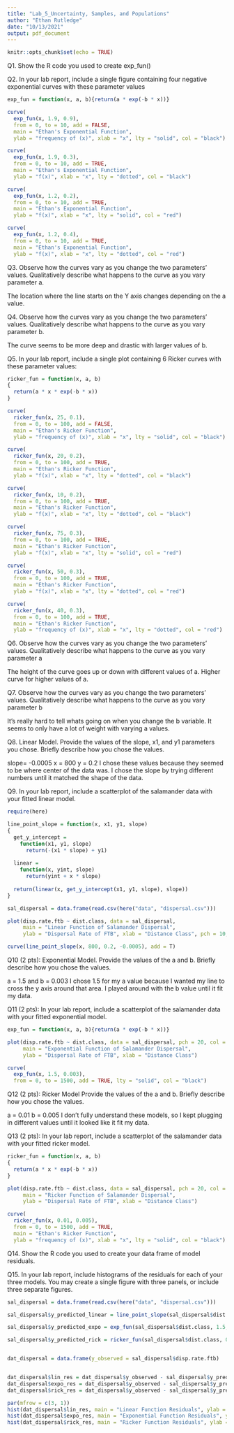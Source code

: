 ```yaml
---
title: "Lab_5_Uncertainty, Samples, and Populations"
author: "Ethan Rutledge"
date: "10/13/2021"
output: pdf_document
---
```


```r
knitr::opts_chunk$set(echo = TRUE)
```

Q1. Show the R code you used to create exp_fun()

Q2. In your lab report, include a single figure containing four negative exponential curves with these parameter values
```r
exp_fun = function(x, a, b){return(a * exp(-b * x))}

curve(
  exp_fun(x, 1.9, 0.9),
  from = 0, to = 10, add = FALSE, 
  main = "Ethan's Exponential Function",
  ylab = "frequency of (x)", xlab = "x", lty = "solid", col = "black")

curve(
  exp_fun(x, 1.9, 0.3),
  from = 0, to = 10, add = TRUE, 
  main = "Ethan's Exponential Function",
  ylab = "f(x)", xlab = "x", lty = "dotted", col = "black")

curve(
  exp_fun(x, 1.2, 0.2),
  from = 0, to = 10, add = TRUE, 
  main = "Ethan's Exponential Function",
  ylab = "f(x)", xlab = "x", lty = "solid", col = "red")

curve(
  exp_fun(x, 1.2, 0.4),
  from = 0, to = 10, add = TRUE, 
  main = "Ethan's Exponential Function",
  ylab = "f(x)", xlab = "x", lty = "dotted", col = "red")
```
Q3. Observe how the curves vary as you change the two parameters’ values. Qualitatively describe what happens to the curve as you vary parameter a.

  The location where the line starts on the Y axis changes depending on the a value.

Q4. Observe how the curves vary as you change the two parameters’ values. Qualitatively describe what happens to the curve as you vary parameter b.

  The curve seems to be more deep and drastic with larger values of b.

Q5. In your lab report, include a single plot containing 6 Ricker curves with these parameter values:
```r
ricker_fun = function(x, a, b) 
{
  return(a * x * exp(-b * x))
}

curve(
  ricker_fun(x, 25, 0.1), 
  from = 0, to = 100, add = FALSE, 
  main = "Ethan's Ricker Function",
  ylab = "frequency of (x)", xlab = "x", lty = "solid", col = "black")

curve(
  ricker_fun(x, 20, 0.2), 
  from = 0, to = 100, add = TRUE, 
  main = "Ethan's Ricker Function",
  ylab = "f(x)", xlab = "x", lty = "dotted", col = "black")

curve(
  ricker_fun(x, 10, 0.2), 
  from = 0, to = 100, add = TRUE, 
  main = "Ethan's Ricker Function",
  ylab = "f(x)", xlab = "x", lty = "dotted", col = "black")

curve(
  ricker_fun(x, 75, 0.3), 
  from = 0, to = 100, add = TRUE, 
  main = "Ethan's Ricker Function",
  ylab = "f(x)", xlab = "x", lty = "solid", col = "red")

curve(
  ricker_fun(x, 50, 0.3), 
  from = 0, to = 100, add = TRUE, 
  main = "Ethan's Ricker Function",
  ylab = "f(x)", xlab = "x", lty = "dotted", col = "red")

curve(
  ricker_fun(x, 40, 0.3), 
  from = 0, to = 100, add = TRUE, 
  main = "Ethan's Ricker Function",
  ylab = "frequency of (x)", xlab = "x", lty = "dotted", col = "red")

```
Q6. Observe how the curves vary as you change the two parameters’ values. Qualitatively describe what happens to the curve as you vary parameter a

  The height of the curve goes up or down with different values of a. Higher curve for higher values of a.

Q7. Observe how the curves vary as you change the two parameters’ values. Qualitatively describe what happens to the curve as you vary parameter b

  It's really hard to tell whats going on when you change the b variable. It seems to only have a lot of weight with varying a values.

Q8. Linear Model. Provide the values of the slope, x1, and y1 parameters you chose. Briefly describe how you chose the values.

  slope= -0.0005 x = 800 y = 0.2 I chose these values because they seemed to be where center of the data was. I chose the slope by trying different numbers until it matched the shape of the data.

Q9. In your lab report, include a scatterplot of the salamander data with your fitted linear model.
```r
require(here)

line_point_slope = function(x, x1, y1, slope)
{
  get_y_intercept = 
    function(x1, y1, slope) 
      return(-(x1 * slope) + y1)
  
  linear = 
    function(x, yint, slope) 
      return(yint + x * slope)
  
  return(linear(x, get_y_intercept(x1, y1, slope), slope))
}

sal_dispersal = data.frame(read.csv(here("data", "dispersal.csv")))

plot(disp.rate.ftb ~ dist.class, data = sal_dispersal, 
     main = "Linear Function of Salamander Dispersal", 
     ylab = "Dispersal Rate of FTB", xlab = "Distance Class", pch = 10, col = "Black")

curve(line_point_slope(x, 800, 0.2, -0.0005), add = T)

```

Q10 (2 pts): Exponential Model. Provide the values of the a and b. Briefly describe how you chose the values.

  a = 1.5 and b = 0.003 I chose 1.5 for my a value because I wanted my line to cross the y axis around that area. I played around with the b value until it fit my data.

Q11 (2 pts): In your lab report, include a scatterplot of the salamander data with your fitted exponential model.
```r
exp_fun = function(x, a, b){return(a * exp(-b * x))}

plot(disp.rate.ftb ~ dist.class, data = sal_dispersal, pch = 20, col = "hotpink", 
     main = "Exponential Function of Salamander Dispersal", 
     ylab = "Dispersal Rate of FTB", xlab = "Distance Class") 

curve(
  exp_fun(x, 1.5, 0.003),
  from = 0, to = 1500, add = TRUE, lty = "solid", col = "black")

```

Q12 (2 pts): Ricker Model Provide the values of the a and b. Briefly describe how you chose the values.

  a = 0.01 b = 0.005 I don't fully understand these models, so I kept plugging in different values until it looked like it fit my data.

Q13 (2 pts): In your lab report, include a scatterplot of the salamander data with your fitted ricker model.
```r
ricker_fun = function(x, a, b) 
{
  return(a * x * exp(-b * x))
}

plot(disp.rate.ftb ~ dist.class, data = sal_dispersal, pch = 20, col = "Blue", 
     main = "Ricker Function of Salamander Dispersal", 
     ylab = "Dispersal Rate of FTB", xlab = "Distance Class")

curve(
  ricker_fun(x, 0.01, 0.005), 
  from = 0, to = 1500, add = TRUE, 
  main = "Ethan's Ricker Function",
  ylab = "frequency of (x)", xlab = "x", lty = "solid", col = "black")

```

Q14. Show the R code you used to create your data frame of model residuals.

Q15. In your lab report, include histograms of the residuals for each of your three models. You may create a single figure with three panels, or include three separate figures.
```r
sal_dispersal = data.frame(read.csv(here("data", "dispersal.csv")))

sal_dispersal$y_predicted_linear = line_point_slope(sal_dispersal$dist.class, 800, 0.2, -0.0005)

sal_dispersal$y_predicted_expo = exp_fun(sal_dispersal$dist.class, 1.5, 0.003)

sal_dispersal$y_predicted_rick = ricker_fun(sal_dispersal$dist.class, 0.01, 0.005)


dat_dispersal = data.frame(y_observed = sal_dispersal$disp.rate.ftb)


dat_dispersal$lin_res = dat_dispersal$y_observed - sal_dispersal$y_predicted_linear
dat_dispersal$expo_res = dat_dispersal$y_observed - sal_dispersal$y_predicted_expo
dat_dispersal$rick_res = dat_dispersal$y_observed - sal_dispersal$y_predicted_rick

par(mfrow = c(3, 1))
hist(dat_dispersal$lin_res, main = "Linear Function Residuals", ylab = "Frequency", xlab = "Residuals")
hist(dat_dispersal$expo_res, main = "Exponential Function Residuals", ylab = "Frequency", xlab = "Residuals")
hist(dat_dispersal$rick_res, main = "Ricker Function Residuals", ylab = "Frequency", xlab = "Residuals")


```
